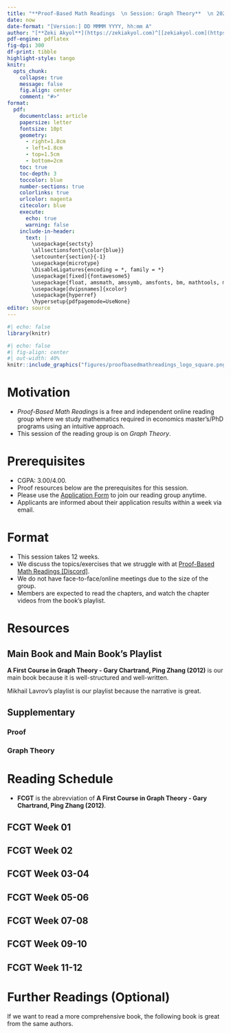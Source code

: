 ---
title: "**Proof-Based Math Readings  \n Session: Graph Theory**  \n 2026 Summer"
date: now
date-format: "[Version:] DD MMMM YYYY, hh:mm A"
author: "[**Zeki Akyol**](https://zekiakyol.com)^[[zekiakyol.com](https://zekiakyol.com)]  \n Department of Economics  \n Istanbul Technical University  \n [Click here for the most recent versions of the syllabuses](https://github.com/zekiakyol/proof-based-math-readings)"
pdf-engine: pdflatex
fig-dpi: 300
df-print: tibble
highlight-style: tango
knitr:
  opts_chunk: 
    collapse: true
    message: false
    fig.align: center
    comment: "#>"
format:
  pdf: 
    documentclass: article
    papersize: letter
    fontsize: 10pt
    geometry: 
      - right=1.8cm
      - left=1.8cm
      - top=1.5cm
      - bottom=2cm
    toc: true
    toc-depth: 3
    toccolor: blue
    number-sections: true
    colorlinks: true
    urlcolor: magenta
    citecolor: blue
    execute:
      echo: true
      warning: false
    include-in-header: 
      text: |
        \usepackage{sectsty}
        \allsectionsfont{\color{blue}}
        \setcounter{section}{-1}
        \usepackage{microtype}
        \DisableLigatures{encoding = *, family = *}
        \usepackage[fixed]{fontawesome5}
        \usepackage{float, amsmath, amssymb, amsfonts, bm, mathtools, mathastext}
        \usepackage[dvipsnames]{xcolor}
        \usepackage{hyperref}
        \hypersetup{pdfpagemode=UseNone}
editor: source
---

```{r}
#| echo: false
library(knitr)
```

```{r}
#| echo: false
#| fig-align: center
#| out-width: 40%
knitr::include_graphics("figures/proofbasedmathreadings_logo_square.png")
```

\newpage

# Motivation 

- *Proof-Based Math Readings* is a free and independent online reading group where we study mathematics required in economics master's/PhD programs using an intuitive approach.
- This session of the reading group is on *Graph Theory*.

# Prerequisites

- CGPA: 3.00/4.00.
- Proof resources below are the prerequisites for this session.
- Please use the [\faLink Application Form](https://docs.google.com/forms/d/e/1FAIpQLSf3OxwYuAwiDXMVTCQ_x3FTtKnHmRRkl_SXlpdfqTDty06PxQ/viewform) to join our reading group anytime.
- Applicants are informed about their application results within a week via email.

# Format

- This session takes 12 weeks.
- We discuss the topics/exercises that we struggle with at [\faDiscord Proof-Based Math Readings \[Discord\]](https://discord.com).
- We do not have face-to-face/online meetings due to the size of the group.
- Members are expected to read the chapters, and watch the chapter videos from the book's playlist.

# Resources

## Main Book and Main Book's Playlist

**A First Course in Graph Theory - Gary Chartrand, Ping Zhang (2012)** is our main book because it is well-structured and well-written.

Mikhail Lavrov's playlist is our playlist because the narrative is great.

\begin{itemize}
  \item[\faBook] A First Course in Graph Theory - Gary Chartrand, Ping Zhang (2012)
  \item[\faYoutube] \href{https://facultyweb.kennesaw.edu/mlavrov/courses/3322-spring-2021.php}{A First Course in Graph Theory - Gary Chartrand, Ping Zhang (2012, Playlist by Mikhail Lavrov)}
  \item[\faYoutube] \href{https://www.youtube.com/playlist?list=PLztBpqftvzxXBhbYxoaZJmnZF6AUQr1mH}{A First Course in Graph Theory - Gary Chartrand, Ping Zhang (2012, Playlist by Wrath of Math)}
  \item[\faBook] \href{https://web.evanchen.cc/notes/SJSU179.pdf}{A First Course in Graph Theory - Gary Chartrand, Ping Zhang (2012, Notes by Evan Chen)}
\end{itemize}

## Supplementary

### Proof

\begin{itemize}
  \item[\faBook] \href{https://www.people.vcu.edu/~rhammack/BookOfProof/}{Book of Proof - Richard Hammack (3.3 Edition, 2022)}
  \item[\faYoutube] \href{https://www.youtube.com/@jeremy9959/playlists?view=50&sort=dd&shelf_id=5}{Book of Proof - Richard Hammack (3.3 Edition, 2022, Playlist by Jeremy Teitelbaum)}
  \item[\faYoutube] \href{https://www.youtube.com/playlist?list=PLVMgvCDIRy1x00m7Oo9XzEkDDACeEK_m-}{Book of Proof - Richard Hammack (3.3 Edition, 2022, Playlist by Michael Penn)}
\end{itemize}

### Graph Theory

\begin{itemize}
  \item[\faYoutube] \href{https://www.youtube.com/watch?v=LFKZLXVO-Dg}{Introduction to Graph Theory: A Computer Science Perspective - Reducible (2020)}
  \item[\faMouse] \href{https://d3gt.com/index.html}{D3 Graph Theory (Interactive)}
  \item[\faMouse] \href{https://graphonline.ru/en/}{Graph Online (Interactive)}
  \item[\faYoutube] \href{https://www.youtube.com/playlist?list=PLVqjIisMyo_9h78itHVS2hZzkthxFHoT7}{Graph Theory - Don Sheehy (2020)}
\end{itemize}

\newpage

#  Reading Schedule

- **FCGT** is the abrevviation of **A First Course in Graph Theory - Gary Chartrand, Ping Zhang (2012)**.
  
::: {.callout-tip icon=false}
## **\faBook FCGT \hfill Week 01 \faCalendar* **

\begin{itemize}
  \item[] Appendix 1: Sets and Logic
  \item[] Appendix 2: Equivalence Relations and Functions
  \item[] Appendix 3: Methods of Proof
\end{itemize}
:::

::: {.callout-tip icon=false}
## **\faBook FCGT \hfill Week 02 \faCalendar* **

\begin{itemize}
  \item[] Chapter 1: Introduction
\end{itemize}
:::

::: {.callout-tip icon=false}
## **\faBook FCGT \hfill Week 03-04 \faCalendar* **

\begin{itemize}
  \item[] Chapter 2: Degrees
  \item[] Chapter 3: Isomorphic Graphs
\end{itemize}
:::

::: {.callout-tip icon=false}
## **\faBook FCGT \hfill Week 05-06 \faCalendar* **

\begin{itemize}
  \item[] Chapter 4: Trees
  \item[] Chapter 5: Connectivity
\end{itemize}
:::

::: {.callout-tip icon=false}
## **\faBook FCGT \hfill Week 07-08 \faCalendar* **

\begin{itemize}
  \item[] Chapter 6: Traversability
  \item[] Chapter 7: Digraphs
\end{itemize}
:::

::: {.callout-tip icon=false}
## **\faBook FCGT \hfill Week 09-10 \faCalendar* **

\begin{itemize}
  \item[] Chapter 8: Matchings and Factorization
  \item[] Chapter 9: Planarity
\end{itemize}
:::

::: {.callout-tip icon=false}
## **\faBook FCGT \hfill Week 11-12 \faCalendar* **

\begin{itemize}
  \item[] Chapter 10: Coloring Graphs
\end{itemize}
:::

# Further Readings (Optional)

If we want to read a more comprehensive book, the following book is great from the same authors.

::: {.callout-note icon=false}
## 
\begin{itemize}
  \item[\faBook] Graphs and Digraphs - Gary Chartrand, Heather Jordon, Vincent Vatter, Ping Zhang (7th Edition, 2024)
\end{itemize}
:::
